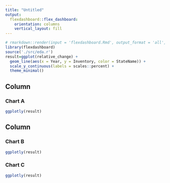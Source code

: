 ```yaml
---
title: "Untitled"
output: 
  flexdashboard::flex_dashboard:
    orientation: columns
    vertical_layout: fill
---
```


```r
# rmarkdown::render(input = 'flexdashboard.Rmd', output_format = 'all',output_dir = './doc', output_file = 'index.html')
library(flexdashboard)
source('./src/eda.r')
result=ggplot(relative_change) + 
  geom_line(aes(x = Year, y = Inventory, color = StateName)) +
  scale_y_continuous(labels = scales::percent) +
  theme_minimal()
```

Column {data-width=650}
-----------------------------------------------------------------------

### Chart A

```r
ggplotly(result)
```

Column {data-width=350}
-----------------------------------------------------------------------

### Chart B

```r
ggplotly(result)
```

### Chart C

```r
ggplotly(result)
```


